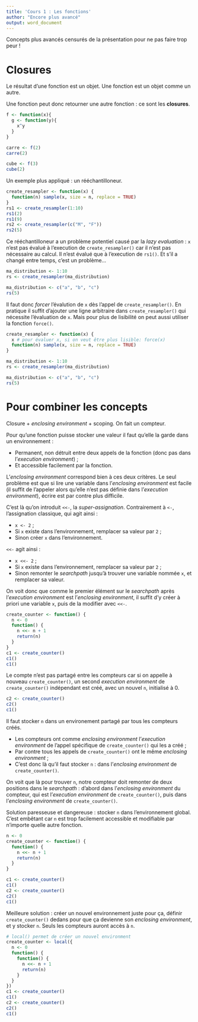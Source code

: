 ```yaml
---
title: 'Cours 1 : Les fonctions'
author: "Encore plus avancé"
output: word_document
---
```


Concepts plus avancés censurés de la présentation pour ne pas faire trop peur !

# Closures

Le résultat d'une fonction est un objet. Une fonction est un objet comme un autre.

Une fonction peut donc retourner une autre fonction : ce sont les **closures**.

```r
f <- function(x){
  g <- function(y){
    x^y
  }
}
```

```r
carre <- f(2)
carre(2)

cube <- f(3)
cube(2)
```

Un exemple plus appliqué : un rééchantilloneur.
```r
create_resampler <- function(x) {
  function(n) sample(x, size = n, replace = TRUE)
}
rs1 <- create_resampler(1:10)
rs1(2)
rs1(9)
rs2 <- create_resampler(c("M", "F"))
rs2(5)
```

Ce rééchantilloneur a un problème potentiel causé par la *lazy evaluation* : `x` n'est pas évalué à l'execution de `create_resampler()` car il n'est pas nécessaire au calcul. Il n'est évalué que à l'execution de `rs1()`. Et s'il a changé entre temps, c'est un problème...

```r
ma_distribution <- 1:10
rs <- create_resampler(ma_distribution)

ma_distribution <- c("a", "b", "c")
rs(5)
```

Il faut donc *forcer* l'évalution de `x` dès l'appel de `create_resampler()`. En pratique il suffit d'ajouter une ligne arbitraire dans `create_resampler()` qui nécessite l'évaluation de `x`. Mais pour plus de lisibilité on peut aussi utiliser la fonction `force()`.

```r
create_resampler <- function(x) {
  x # pour évaluer x, si on veut être plus lisible: force(x)
  function(n) sample(x, size = n, replace = TRUE)
}

ma_distribution <- 1:10
rs <- create_resampler(ma_distribution)

ma_distribution <- c("a", "b", "c")
rs(5)
```

# Pour combiner les concepts

Closure + *enclosing environment* + scoping. On fait un compteur.

Pour qu'une fonction puisse stocker une valeur il faut qu'elle la garde dans un environnement :

  * Permanent, non détruit entre deux appels de la fonction (donc pas dans l'_execution environment_) ;
  * Et accessible facilement par la fonction.

L'*enclosing environment* correspond bien à ces deux critères. Le seul problème est que si lire une variable dans l'*enclosing environment* est facile (il suffit de l'appeler alors qu'elle n'est pas définie dans l'*execution environment*), écrire est par contre plus difficile.

C'est là qu'on introduit `<<-`, la *super-assignation*. Contrairement à `<-`, l'assignation classique, qui agit ainsi :
  
  * `x <- 2` ;
  * Si `x` existe dans l'environnement, remplacer sa valeur par `2` ;
  * Sinon créer `x` dans l'environnement.

`<<-` agit ainsi :

  * `x <<- 2` ;
  * Si `x` existe dans l'environnement, remplacer sa valeur par `2` ;
  * Sinon remonter le _searchpath_ jusqu'à trouver une variable nommée `x`, et remplacer sa valeur.
  
On voit donc que comme le premier élément sur le *searchpath* après l'*execution environment* est l'*enclosing environment*, il suffit d'y créer à priori une variable `x`, puis de la modifier avec `<<-`.
```r
create_counter <- function() {
  n <- 0
  function() {
    n <<- n + 1
    return(n)
  }
}
c1 <- create_counter()
c1()
c1()
```
Le compte n'est pas partagé entre les compteurs car si on appelle à nouveau `create_counter()`, un second *execution environment* de `create_counter()` indépendant est créé, avec un nouvel `n`, initialisé à 0.
```r
c2 <- create_counter()
c2()
c1()
```

Il faut stocker `n` dans un environement partagé par tous les compteurs créés.

  * Les compteurs ont comme _enclosing environment_ l'_execution environment_ de l'appel spécifique de `create_counter()` qui les a créé ;
  * Par contre tous les appels de `create_counter()` ont le même _enclosing environment_ ;
  * C'est donc là qu'il faut stocker `n` : dans l'_enclosing environment_ de `create_counter()`.
  
On voit que là pour trouver `n`, notre compteur doit remonter de deux positions dans le *searchpath* : d'abord dans l'*enclosing environment* du compteur, qui est l'*execution environment* de `create_counter()`, puis dans l'*enclosing environment* de `create_counter()`.
  
Solution paresseuse et dangereuse : stocker `n` dans l'environnement global. C'est embêtant car `n` est trop facilement accessible et modifiable par n'importe quelle autre fonction.
```r
n <- 0
create_counter <- function() {
  function() {
    n <<- n + 1
    return(n)
  }
}

c1 <- create_counter()
c1()
c2 <- create_counter()
c2()
c1()
```

Meilleure solution : créer un nouvel environnement juste pour ça, définir `create_counter()` dedans pour que ça devienne son *enclosing environment*, et y stocker `n`. Seuls les compteurs auront accès à `n`.

```r
# local() permet de créer un nouvel environment
create_counter <- local({
  n <- 0
  function() {
    function() {
      n <<- n + 1
      return(n)
    }
  }
})
c1 <- create_counter()
c1()
c2 <- create_counter()
c2()
c1()
```
